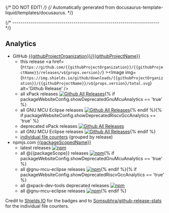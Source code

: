 {/* DO NOT EDIT! */}
{/* Automatically generated from docusaurus-template-liquid/templates/docusaurus. */}


{/* ------------------------------------------------------------------------ */}

## Analytics

- GitHub [{{githubProjectOrganization}}/{{githubProjectName}}](https://github.com/{{githubProjectOrganization}}/{{githubProjectName}}/)
  - this release <a href={`https://github.com/{{githubProjectOrganization}}/{{githubProjectName}}/releases/v${props.version}/`} ><Image img={`https://img.shields.io/github/downloads/{{githubProjectOrganization}}/{{githubProjectName}}/v${props.version}/total.svg`} alt='Github Release' /></a>
  - all xPack releases [![Github All Releases](https://img.shields.io/github/downloads/{{githubProjectOrganization}}/{{githubProjectName}}/total.svg)](https://github.com/{{githubProjectOrganization}}/{{githubProjectName}}/releases){% if packageWebsiteConfig.showDeprecatedGnuMcuAnalytics == 'true' %}
  - all GNU MCU Eclipse releases [![Github All Releases](https://img.shields.io/github/downloads/gnu-mcu-eclipse/arm-none-eabi-gcc/total.svg)](https://github.com/gnu-mcu-eclipse/arm-none-eabi-gcc/releases){% endif %}{% if packageWebsiteConfig.showDeprecatedRiscvGccAnalytics == 'true' %}
  - deprecated xPack releases [![Github All Releases](https://img.shields.io/github/downloads/xpack-dev-tools/riscv-none-embed-gcc-xpack/total.svg)](https://github.com/xpack-dev-tools/riscv-none-embed-gcc-xpack/releases)
  - all GNU MCU Eclipse releases [![Github All Releases](https://img.shields.io/github/downloads/gnu-mcu-eclipse/riscv-none-gcc/total.svg)](https://github.com/gnu-mcu-eclipse/riscv-none-gcc/releases){% endif %}
  - [individual file counters](https://somsubhra.github.io/github-release-stats/?username={{githubProjectOrganization}}&repository={{githubProjectName}}) (grouped by release)
- npmjs.com [{{packageScopedName}}](https://www.npmjs.com/package/{{packageScopedName}})
  - latest releases [![npm](https://img.shields.io/npm/dw/{{packageScopedName}}.svg)](https://www.npmjs.com/package/{{packageScopedName}}/)
  - all @{{packageScope}} releases [![npm](https://img.shields.io/npm/dt/{{packageScopedName}}.svg)](https://www.npmjs.com/package/{{packageScopedName}}/){% if packageWebsiteConfig.showDeprecatedGnuMcuAnalytics == 'true' %}
  - all @gnu-mcu-eclipse releases [![npm](https://img.shields.io/npm/dt/@gnu-mcu-eclipse/arm-none-eabi-gcc.svg)](https://www.npmjs.com/package/@gnu-mcu-eclipse/arm-none-eabi-gcc/){% endif %}{% if packageWebsiteConfig.showDeprecatedRiscvGccAnalytics == 'true' %}
  - all @xpack-dev-tools deprecated releases [![npm](https://img.shields.io/npm/dt/@xpack-dev-tools/riscv-none-embed-gcc.svg)](https://www.npmjs.com/package/@xpack-dev-tools/riscv-none-embed-gcc/)
  - all @gnu-mcu-eclipse releases [![npm](https://img.shields.io/npm/dt/@gnu-mcu-eclipse/riscv-none-gcc.svg)](https://www.npmjs.com/package/@gnu-mcu-eclipse/riscv-none-gcc/){% endif %}

Credit to [Shields IO](https://shields.io) for the badges and to
[Somsubhra/github-release-stats](https://github.com/Somsubhra/github-release-stats)
for the individual file counters.
